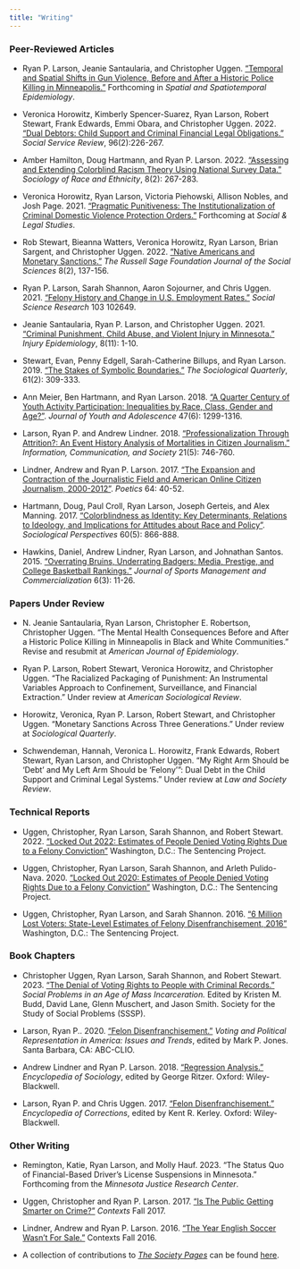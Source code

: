 ```yaml
---
title: "Writing"
---
```


### Peer-Reviewed Articles

* Ryan P. Larson, Jeanie Santaularia, and Christopher Uggen. [“Temporal and Spatial Shifts in Gun Violence, Before and After a Historic Police Killing in Minneapolis.”](pubs/larson_etal_23_preprint.pdf) Forthcoming in *Spatial and Spatiotemporal Epidemiology*.

* Veronica Horowitz, Kimberly Spencer-Suarez, Ryan Larson, Robert Stewart, Frank Edwards, Emmi Obara, and Christopher Uggen. 2022. ["Dual Debtors: Child Support and Criminal Financial Legal Obligations."](pubs/horowitz_etal_22.pdf) *Social Service Review*, 96(2):226-267.

* Amber Hamilton, Doug Hartmann, and Ryan P. Larson. 2022. [“Assessing and Extending Colorblind Racism Theory Using National Survey Data.”](pubs/hamilton_etal_22.pdf) *Sociology of Race and Ethnicity*, 8(2): 267-283.

* Veronica Horowitz, Ryan Larson, Victoria Piehowski, Allison Nobles, and Josh Page. 2021. [“Pragmatic Punitiveness: The Institutionalization of Criminal Domestic Violence Protection Orders.”](pubs/horowitz_etal_21.pdf) Forthcoming at *Social & Legal Studies*.

* Rob Stewart, Bieanna Watters, Veronica Horowitz, Ryan Larson, Brian Sargent, and Christopher Uggen. 2022. [“Native Americans and Monetary Sanctions."](pubs/stewart_etal_22.pdf) *The Russell Sage Foundation Journal of the Social Sciences* 8(2), 137-156.

* Ryan P. Larson, Sarah Shannon, Aaron Sojourner, and Chris Uggen. 2021. ["Felony History and Change in U.S. Employment Rates."](pubs/larson_etal_22.pdf) *Social Science Research* 103 102649. 

* Jeanie Santaularia, Ryan P. Larson, and Christopher Uggen. 2021. [“Criminal Punishment, Child Abuse, and Violent
Injury in Minnesota.”](pubs/santaularia_etal_21.pdf) *Injury Epidemiology*, 8(11): 1-10.

* Stewart, Evan, Penny Edgell, Sarah-Catherine Billups, and Ryan Larson. 2019. [“The Stakes of Symbolic Boundaries.”](pubs/stewart_etal_19.pdf)
*The Sociological Quarterly*, 61(2): 309-333.

* Ann Meier, Ben Hartmann, and Ryan Larson. 2018. [“A Quarter Century of Youth Activity Participation: Inequalities by Race, Class, Gender and Age?”](pubs/meier_etal_18.pdf). *Journal of Youth and Adolescence* 47(6): 1299-1316.

* Larson, Ryan P. and Andrew Lindner. 2018. [“Professionalization Through Attrition?: An Event History Analysis of Mortalities in Citizen Journalism.”](pubs/larson_lindner_18.pdf) *Information, Communication, and Society* 21(5): 746-760.

* Lindner, Andrew and Ryan P. Larson. 2017. [“The Expansion and Contraction of the Journalistic Field and American Online Citizen Journalism, 2000-2012”](pubs/lindner_larson_17.pdf). *Poetics* 64: 40-52.

* Hartmann, Doug, Paul Croll, Ryan Larson, Joseph Gerteis, and Alex Manning. 2017. [“Colorblindness as Identity: Key Determinants, Relations to Ideology, and Implications for Attitudes about Race and Policy”](pubs/hartmann_etal_17.pdf).
*Sociological Perspectives* 60(5): 866-888.

* Hawkins, Daniel, Andrew Lindner, Ryan Larson, and Johnathan Santos. 2015. [“Overrating Bruins, Underrating Badgers: Media, Prestige, and College Basketball Rankings.”](pubs/hawkins_etal_15.pdf) *Journal of Sports Management and Commercialization*
6(3): 11-26.

### Papers Under Review

* N. Jeanie Santaularia, Ryan Larson, Christopher E. Robertson, Christopher Uggen. “The Mental Health Consequences Before and After a Historic Police Killing in Minneapolis in Black and White Communities.” Revise and resubmit at *American Journal of Epidemiology*.

* Ryan P. Larson, Robert Stewart, Veronica Horowitz, and Christopher Uggen. "The Racialized Packaging of Punishment: An Instrumental Variables Approach to Confinement, Surveillance, and Financial Extraction." Under review at *American Sociological Review*.

* Horowitz, Veronica, Ryan P. Larson, Robert Stewart, and Christopher Uggen. “Monetary Sanctions Across Three Generations.” Under review at *Sociological Quarterly*.

* Schwendeman, Hannah, Veronica L. Horowitz, Frank Edwards, Robert Stewart, Ryan Larson, and
Christopher Uggen. “My Right Arm Should be ‘Debt’ and My Left Arm Should be ‘Felony’”: Dual Debt in the Child Support and Criminal Legal Systems.” Under review at *Law and Society Review*.


### Technical Reports

* Uggen, Christopher, Ryan Larson, Sarah Shannon, and Robert Stewart. 2022. ["Locked Out 2022: Estimates of People Denied Voting Rights Due to a Felony Conviction"]() Washington, D.C.: The Sentencing Project.

* Uggen, Christopher, Ryan Larson, Sarah Shannon, and Arleth Pulido-Nava. 2020. ["Locked Out 2020: Estimates of People Denied Voting Rights Due to a Felony Conviction"](https://www.sentencingproject.org/wp-content/uploads/2020/10/Locked-Out-2020.pdf) Washington, D.C.: The Sentencing Project.

* Uggen, Christopher, Ryan Larson, and Sarah Shannon. 2016. ["6 Million Lost Voters: State-Level Estimates of Felony Disenfranchisement, 2016"](https://www.sentencingproject.org/wp-content/uploads/2016/10/6-Million-Lost-Voters.pdf) Washington, D.C.: The Sentencing Project.

### Book Chapters

* Christopher Uggen, Ryan Larson, Sarah Shannon, and Robert Stewart. 2023. [“The Denial of Voting Rights to People with Criminal Records."](pubs/uggen_etal_23.pdf) *Social Problems in an Age of Mass Incarceration.* Edited by Kristen M. Budd, David Lane, Glenn Muschert, and Jason Smith. Society for the Study of Social Problems (SSSP).

* Larson, Ryan P.. 2020. [“Felon Disenfranchisement.”](pubs/larson_19.pdf) *Voting and Political Representation in America: Issues and Trends*, edited by Mark P. Jones. Santa Barbara, CA: ABC-CLIO.

* Andrew Lindner and Ryan P. Larson. 2018. [“Regression Analysis.”](pubs/lindner_larson_18.pdf) *Encyclopedia of Sociology*, edited by George
Ritzer. Oxford: Wiley-Blackwell.

* Larson, Ryan P. and Chris Uggen. 2017. [“Felon Disenfranchisement.”](pubs/uggen_larson_17.pdf) *Encyclopedia of Corrections*, edited by
Kent R. Kerley. Oxford: Wiley-Blackwell.

### Other Writing

* Remington, Katie, Ryan Larson, and Molly Hauf. 2023. “The Status Quo of Financial-Based Driver’s License Suspensions in Minnesota.” Forthcoming from the *Minnesota Justice Research Center*.

* Uggen, Christopher and Ryan P. Larson. 2017. [“Is The Public Getting Smarter on Crime?”](pubs/uggen_larson_contexts_17.pdf) *Contexts* Fall 2017.

* Lindner, Andrew and Ryan P. Larson. 2016. [“The Year English Soccer Wasn’t For Sale.”](pubs/lindner_larson_contexts_16.pdf) Contexts Fall 2016.

* A collection of contributions to [*The Society Pages*](https://thesocietypages.org/) can be found [here](https://thesocietypages.org/search/ryan%20larson/).



